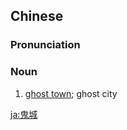 ==Chinese==
{{zh-forms}}

===Pronunciation===
{{zh-pron
|m=guǐchéng
|c=gwai2 sing4
|cat=n
}}

===Noun===
{{zh-noun}}

# [[ghost town]]; ghost city

[[ja:鬼城]]
